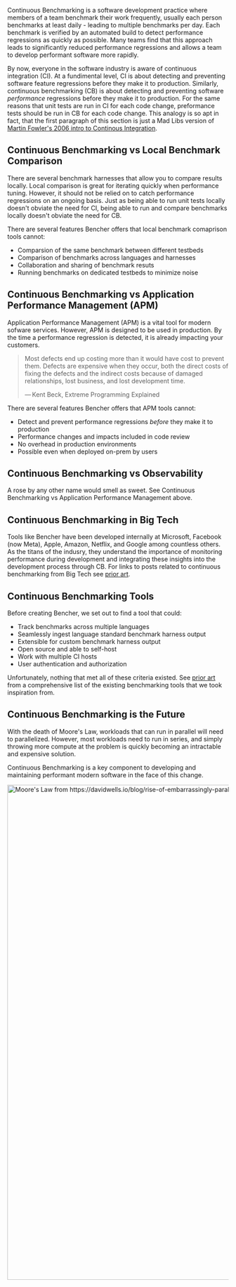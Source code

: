 Continuous Benchmarking is a software development practice where members of a team benchmark their work frequently,
usually each person benchmarks at least daily - leading to multiple benchmarks per day.
Each benchmark is verified by an automated build to detect performance regressions as quickly as possible.
Many teams find that this approach leads to significantly reduced performance regressions
and allows a team to develop performant software more rapidly.

By now, everyone in the software industry is aware of continuous integration (CI).
At a fundimental level, CI is about detecting and preventing software feature regressions before they make it to production.
Similarly, continuous benchmarking (CB) is about detecting and preventing software _performance_ regressions before they make it to production.
For the same reasons that unit tests are run in CI for each code change,
preformance tests should be run in CB for each code change.
This analogy is so apt in fact, that the first paragraph of this section is just a Mad Libs version of [Martin Fowler's 2006 intro to Continous Integration](https://martinfowler.com/articles/continuousIntegration.html).

## Continuous Benchmarking vs Local Benchmark Comparison

There are several benchmark harnesses that allow you to compare results locally.
Local comparison is great for iterating quickly when performance tuning.
However, it should not be relied on to catch performance regressions on an ongoing basis.
Just as being able to run unit tests locally doesn't obviate the need for CI,
being able to run and compare benchmarks locally doesn't obviate the need for CB.

There are several features Bencher offers that local benchmark comaprison tools cannot:
- Comparsion of the same benchmark between different testbeds
- Comparison of benchmarks across languages and harnesses
- Collaboration and sharing of benchmark resuts
- Running benchmarks on dedicated testbeds to minimize noise

## Continuous Benchmarking vs Application Performance Management (APM)

Application Performance Management (APM) is a vital tool for modern sofware services.
However, APM is designed to be used in production.
By the time a performance regression is detected, it is already impacting your customers.

> Most defects end up costing more than it would have cost to prevent them.
> Defects are expensive when they occur, both the direct costs of fixing the defects
> and the indirect costs because of damaged relationships, lost business, and lost development time.
>
> — Kent Beck, Extreme Programming Explained

There are several features Bencher offers that APM tools cannot:
- Detect and prevent performance regressions _before_ they make it to production
- Performance changes and impacts included in code review
- No overhead in production environments
- Possible even when deployed on-prem by users

## Continuous Benchmarking vs Observability

A rose by any other name would smell as sweet.
See Continuous Benchmarking vs Application Performance Management above.

## Continuous Benchmarking in Big Tech

Tools like Bencher have been developed internally at
Microsoft, Facebook (now Meta), Apple, Amazon, Netflix, and Google among countless others.
As the titans of the indusry, they understand the importance of monitoring performance during development
and integrating these insights into the development process through CB.
For links to posts related to continuous benchmarking from Big Tech see [prior art](/docs/reference/prior-art).

## Continuous Benchmarking Tools

Before creating Bencher, we set out to find a tool that could:

- Track benchmarks across multiple languages
- Seamlessly ingest language standard benchmark harness output
- Extensible for custom benchmark harness output
- Open source and able to self-host
- Work with multiple CI hosts
- User authentication and authorization

Unfortunately, nothing that met all of these criteria existed.
See [prior art](/docs/reference/prior-art) from a comprehensive list of the existing benchmarking tools that we took inspiration from.

## Continuous Benchmarking is the Future

With the death of Moore's Law, workloads that can run in parallel will need to parallelized.
However, most workloads need to run in series,
and simply throwing more compute at the problem is quickly becoming an intractable and expensive solution.

Continuous Benchmarking is a key component to developing and maintaining
performant modern software in the face of this change.

<img
    src="https://s3.amazonaws.com/public.bencher.dev/moores_law.jpg"
    width="2124"
    height="1128"
    alt="Moore's Law from https://davidwells.io/blog/rise-of-embarrassingly-parallel-serverless-compute"
/>
